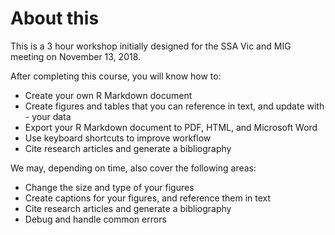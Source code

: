 # About this

This is a 3 hour workshop initially designed for the SSA Vic and MIG meeting on November 13, 2018.

After completing this course, you will know how to:

- Create your own R Markdown document
- Create figures and tables that you can reference in text, and update with - your data
- Export your R Markdown document to PDF, HTML, and Microsoft Word
- Use keyboard shortcuts to improve workflow
- Cite research articles and generate a bibliography

We may, depending on time, also cover the following areas:

- Change the size and type of your figures
- Create captions for your figures, and reference them in text
- Cite research articles and generate a bibliography
- Debug and handle common errors

